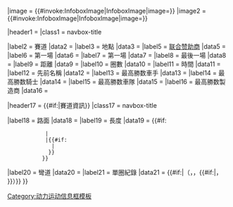 {{Infobox
|title    = {{{Race title|{{PAGENAME}}}}}

|image    = {{#invoke:InfoboxImage|InfoboxImage|image={{{Logo|}}}}}
|image2   = {{#invoke:InfoboxImage|InfoboxImage|image={{{Track map|}}}}}

|header1  = {{{Series long|}}}
|class1   = navbox-title

|label2   = 賽道
|data2    = {{{Venue|}}}
|label3   = 地點
|data3    = {{br separated entries|{{{Location|}}}|{{{Coordinates|}}}}}
|label5   = [[贊助商|联合赞助商]]
|data5    = {{{Sponsor|}}}
|label6   = 第一場
|data6    = {{{First race|}}}
|label7   = 第一場{{{Series short|}}}
|data7    = {{{First series race|}}}
|label8   = 最後一場
|data8    = {{{Last race|}}}
|label9   = 距離
|data9    = {{{Distance|}}}
|label10  = 圈數
|data10   = {{{Laps|}}}
|label11  = 時間
|data11   = {{{Duration|}}}
|label12  = 先前名稱
|data12   = {{{Previous names|}}}
|label13  = 最高勝数車手
|data13   = {{{Most wins driver|}}}
|label14  = 最高勝数騎士
|data14   = {{{Most wins rider|}}}
|label15  = 最高勝数車隊
|data15   = {{{Most wins team|}}}
|label16  = 最高勝数製造商
|data16   = {{{Most wins manufacturer|}}}

|header17 = {{#if:{{{Length km|}}}{{{Length mi|}}}{{{Surface|}}}{{{Turns|}}}|賽道資訊}}
|class17  = navbox-title

|label18  = 路面
|data18   = {{{Surface|}}}
|label19  = 長度
|data19   = {{#if:{{{Length km|}}}
             |{{convert|{{{Length km}}}|km|mi|abbr=off}}
             |{{#if:{{{Length mi|}}}
               |{{convert|{{{Length mi}}}|mi|km|abbr=off}}
              }}
            }}
|label20  = 彎道
|data20   = {{{Turns|}}}
|label21  = 單圈紀錄
|data21   = {{{Record time|}}} {{#if:{{{Record driver|}}}|（{{{Record driver}}}，{{{Record car}}}，{{{Record year}}}{{#if:{{{Record class|}}}|，{{{Record class}}} }}）}}
}}<noinclude>
{{documentation}}
[[Category:动力运动信息框模板]]
</noinclude>